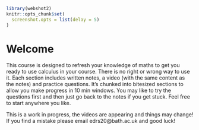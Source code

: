 ```r
library(webshot2)
knitr::opts_chunk$set(
  screenshot.opts = list(delay = 5)
)
```

# Welcome {-}
This course is designed to refresh your knowledge of maths to get you ready to use calculus in your course. There is no right or wrong way to use it. Each section includes written notes, a video (with the same content as the notes) and practice questions. It's chunked into bitesized sections to allow you make progress in 10 min windows. You may like to try the questions first and then just go back to the notes if you get stuck. Feel free to start anywhere you like.

This is a work in progress, the videos are appearing and things may change! If you find a mistake please email edrs20@bath.ac.uk and good luck!
